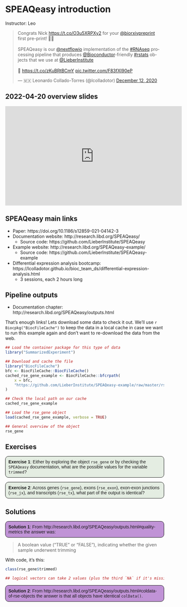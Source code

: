 # SPEAQeasy introduction

Instructor: Leo

<blockquote class="twitter-tweet"><p lang="en" dir="ltr">Congrats Nick <a href="https://t.co/O3u5XRPXy2">https://t.co/O3u5XRPXy2</a> for your <a href="https://twitter.com/biorxivpreprint?ref_src=twsrc%5Etfw">@biorxivpreprint</a> first pre-print! 🙌🏽<br><br>SPEAQeasy is our <a href="https://twitter.com/nextflowio?ref_src=twsrc%5Etfw">@nextflowio</a> implementation of the <a href="https://twitter.com/hashtag/RNAseq?src=hash&amp;ref_src=twsrc%5Etfw">#RNAseq</a> processing pipeline that produces <a href="https://twitter.com/Bioconductor?ref_src=twsrc%5Etfw">@Bioconductor</a>-friendly <a href="https://twitter.com/hashtag/rstats?src=hash&amp;ref_src=twsrc%5Etfw">#rstats</a> objects that we use at <a href="https://twitter.com/LieberInstitute?ref_src=twsrc%5Etfw">@LieberInstitute</a><br><br>📜 <a href="https://t.co/zKuBRtBCmY">https://t.co/zKuBRtBCmY</a> <a href="https://t.co/F83fXI90eP">pic.twitter.com/F83fXI90eP</a></p>&mdash; 🇲🇽 Leonardo Collado-Torres (@lcolladotor) <a href="https://twitter.com/lcolladotor/status/1337637531945496577?ref_src=twsrc%5Etfw">December 12, 2020</a></blockquote> <script async src="https://platform.twitter.com/widgets.js" charset="utf-8"></script>

## 2022-04-20 overview slides

<iframe width="560" height="315" src="https://www.youtube.com/embed/33scakbTNO0?start=318" title="YouTube video player" frameborder="0" allow="accelerometer; autoplay; clipboard-write; encrypted-media; gyroscope; picture-in-picture; web-share" allowfullscreen></iframe>

<script defer class="speakerdeck-embed" data-slide="7" data-id="3c32410b600740abb4724486e83ebd30" data-ratio="1.77725118483412" src="//speakerdeck.com/assets/embed.js"></script>

## SPEAQeasy main links

* Paper: https://doi.org/10.1186/s12859-021-04142-3
* Documentation website: http://research.libd.org/SPEAQeasy/
  - Source code: https://github.com/LieberInstitute/SPEAQeasy
* Example website: http://research.libd.org/SPEAQeasy-example/
  - Source code: https://github.com/LieberInstitute/SPEAQeasy-example
* Differential expression analysis bootcamp: https://lcolladotor.github.io/bioc_team_ds/differential-expression-analysis.html
  - 3 sessions, each 2 hours long
  
## Pipeline outputs

* Documentation chapter: http://research.libd.org/SPEAQeasy/outputs.html

That's enough links! Lets download some data to check it out. We'll use `r Biocpkg("BiocFileCache")` to keep the data in a local cache in case we want to run this example again and don't want to re-download the data from the web.

```r
## Load the container package for this type of data
library("SummarizedExperiment")

## Download and cache the file
library("BiocFileCache")
bfc <- BiocFileCache::BiocFileCache()
cached_rse_gene_example <- BiocFileCache::bfcrpath(
    x = bfc,
    "https://github.com/LieberInstitute/SPEAQeasy-example/raw/master/rse_speaqeasy.RData"
)

## Check the local path on our cache
cached_rse_gene_example

## Load the rse_gene object
load(cached_rse_gene_example, verbose = TRUE)

## General overview of the object
rse_gene
```

## Exercises

<style>
p.exercise  {
background-color: #E4EDE2;
padding: 9px;
border: 1px solid black;
border-radius: 10px;
font-family: sans-serif;
}
</style>

<p class="exercise">
**Exercise 1**:
Either by exploring the object `rse_gene` or by checking the `SPEAQeasy` documentation, what are the possible values for the variable `trimmed`?
</p>

<p class="exercise">
**Exercise 2**:
Across genes (`rse_gene`), exons (`rse_exon`), exon-exon junctions (`rse_jx`), and transcripts (`rse_tx`), what part of the output is identical?
</p>

## Solutions

<style>
p.solution  {
background-color: #C093D6;
padding: 9px;
border: 1px solid black;
border-radius: 10px;
font-family: sans-serif;
}
</style>

<p class="solution">
**Solution 1**:
From http://research.libd.org/SPEAQeasy/outputs.html#quality-metrics the answer was:
</p>

> A boolean value (“TRUE” or “FALSE”), indicating whether the given sample underwent trimming

With code, it's this:

```r
class(rse_gene$trimmed)

## logical vectors can take 2 values (plus the third `NA` if it's missing)
```

</p>

<p class="solution">
**Solution 2**:
From http://research.libd.org/SPEAQeasy/outputs.html#coldata-of-rse-objects the answer is that all objects have identical `colData()`.
</p>

